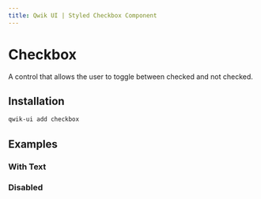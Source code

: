 ```yaml
---
title: Qwik UI | Styled Checkbox Component
---
```



<StatusBanner status={statusByComponent.styled.Checkbox} />

# Checkbox

A control that allows the user to toggle between checked and not checked.

<Showcase name="hero" vertical />

## Installation

```sh
qwik-ui add checkbox
```

## Examples

### With Text

<Showcase name="with-text" vertical />

### Disabled

<Showcase name="disabled" vertical />
